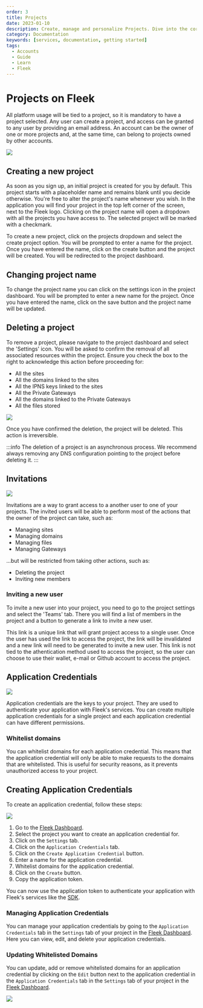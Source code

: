 ```yaml
---
order: 3
title: Projects
date: 2023-01-10
description: Create, manage and personalize Projects. Dive into the core of project handling on Fleek, from your first auto-generated project to organizing your next idea.
category: Documentation
keywords: [services, documentation, getting started]
tags:
  - Accounts
  - Guide
  - Learn
  - Fleek
---
```


# Projects on Fleek

All platform usage will be tied to a project, so it is mandatory to have a project selected. Any user can create a project, and access can be granted to any user by providing an email address. An account can be the owner of one or more projects and, at the same time, can belong to projects owned by other accounts.

![](./project-ui.png)

<div className="my-12 bg-gray-dark-6 p-[1px]" />

## Creating a new project

As soon as you sign up, an initial project is created for you by default. This project starts with a placeholder name and remains blank until you decide otherwise. You're free to alter the project's name whenever you wish. In the application you will find your project in the top left corner of the screen, next to the Fleek logo. Clicking on the project name will open a dropdown with all the projects you have access to. The selected project will be marked with a checkmark.

To create a new project, click on the projects dropdown and select the create project option. You will be prompted to enter a name for the project. Once you have entered the name, click on the create button and the project will be created. You will be redirected to the project dashboard.

## Changing project name

To change the project name you can click on the settings icon in the project dashboard. You will be prompted to enter a new name for the project. Once you have entered the name, click on the save button and the project name will be updated.

## Deleting a project

To remove a project, please navigate to the project dashboard and select the 'Settings' icon. You will be asked to confirm the removal of all associated resources within the project. Ensure you check the box to the right to acknowledge this action before proceeding for:

- All the sites
- All the domains linked to the sites
- All the IPNS keys linked to the sites
- All the Private Gateways
- All the domains linked to the Private Gateways
- All the files stored

![](./delete-project.png)

Once you have confirmed the deletion, the project will be deleted. This action is irreversible.

:::info
The deletion of a project is an asynchronous process. We recommend always removing any DNS configuration pointing to the project before deleting it.
:::

## Invitations

![](./invite-ui.png)

Invitations are a way to grant access to a another user to one of your projects. The invited users will be able to perform most of the actions that the owner of the project can take, such as:

- Managing sites
- Managing domains
- Managing files
- Managing Gateways

...but will be restricted from taking other actions, such as:

- Deleting the project
- Inviting new members

### Inviting a new user

To invite a new user into your project, you need to go to the project settings and select the 'Teams' tab. There you will find a list of members in the project and a button to generate a link to invite a new user.

This link is a unique link that will grant project access to a single user. Once the user has used the link to access the project, the link will be invalidated and a new link will need to be generated to invite a new user. This link is not tied to the athentication method used to access the project, so the user can choose to use their wallet, e-mail or Github account to access the project.

## Application Credentials

![](./app-credentials.png)

Application credentials are the keys to your project. They are used to authenticate your application with Fleek's services. You can create multiple application credentials for a single project and each application credential can have different permissions.

### Whitelist domains

You can whitelist domains for each application credential. This means that the application credential will only be able to make requests to the domains that are whitelisted. This is useful for security reasons, as it prevents unauthorized access to your project.

## Creating Application Credentials

To create an application credential, follow these steps:

![](./app-credentials-2.png)

1. Go to the [Fleek Dashboard](https://app.fleek.xyz/).
2. Select the project you want to create an application credential for.
3. Click on the `Settings` tab.
4. Click on the `Application Credentials` tab.
5. Click on the `Create Application Credential` button.
6. Enter a name for the application credential.
7. Whitelist domains for the application credential.
8. Click on the `Create` button.
9. Copy the application token.

You can now use the application token to authenticate your application with Fleek's services like the [SDK](/docs/SDK).

### Managing Application Credentials

You can manage your application credentials by going to the `Application Credentials` tab in the `Settings` tab of your project in the [Fleek Dashboard](https://app.fleek.xyz/). Here you can view, edit, and delete your application credentials.

### Updating Whitelisted Domains

You can update, add or remove whitelisted domains for an application credential by clicking on the `Edit` button next to the application credential in the `Application Credentials` tab in the `Settings` tab of your project in the [Fleek Dashboard](https://app.fleek.xyz/).

![](./app-credentials-3.png)
